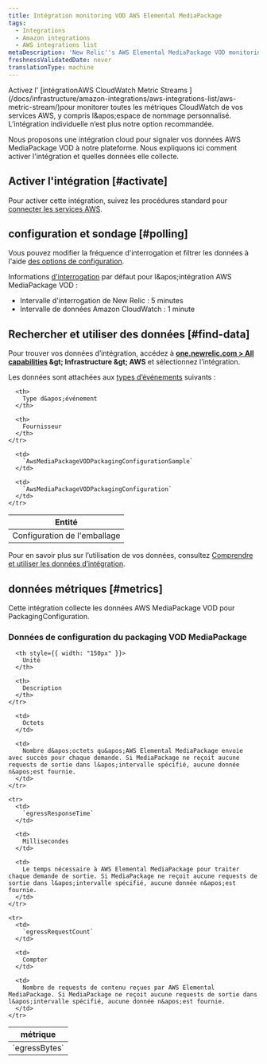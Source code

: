 ```yaml
---
title: Intégration monitoring VOD AWS Elemental MediaPackage
tags:
  - Integrations
  - Amazon integrations
  - AWS integrations list
metaDescription: 'New Relic''s AWS Elemental MediaPackage VOD monitoring integration: the data it reports and how to enable it.'
freshnessValidatedDate: never
translationType: machine
---
```


<Callout variant="important">
  Activez l&apos; [intégrationAWS CloudWatch Metric Streams ](/docs/infrastructure/amazon-integrations/aws-integrations-list/aws-metric-stream/)pour monitorer toutes les métriques CloudWatch de vos services AWS, y compris l&amp;apos;espace de nommage personnalisé. L’intégration individuelle n’est plus notre option recommandée.
</Callout>

Nous proposons une intégration cloud pour signaler vos données AWS MediaPackage VOD à notre plateforme. Nous expliquons ici comment activer l&apos;intégration et quelles données elle collecte.

## Activer l&apos;intégration [#activate]

Pour activer cette intégration, suivez les procédures standard pour [connecter les services AWS](/docs/infrastructure/infrastructure-integrations/getting-started/connect-aws-integrations-infrastructure).

## configuration et sondage [#polling]

Vous pouvez modifier la fréquence d&apos;interrogation et filtrer les données à l&apos;aide [des options de configuration](/docs/integrations/new-relic-integrations/getting-started/configure-polling-frequency-data-collection-cloud-integrations).

Informations [d&apos;interrogation](/docs/infrastructure/amazon-integrations/aws-integrations-list/aws-polling-intervals-infrastructure-integrations) par défaut pour l&amp;apos;intégration AWS MediaPackage VOD :

* Intervalle d&apos;interrogation de New Relic : 5 minutes
* Intervalle de données Amazon CloudWatch : 1 minute

## Rechercher et utiliser des données [#find-data]

Pour trouver vos données d’intégration, accédez à <DNT>**[one.newrelic.com &gt; All capabilities](https://one.newrelic.com/all-capabilities) &amp;gt; Infrastructure &amp;gt; AWS**</DNT> et sélectionnez l’intégration.

Les données sont attachées aux [types d’événements](/docs/data-apis/understand-data/new-relic-data-types/#event-data) suivants :

<table>
  <thead>
    <tr>
      <th>
        Entité
      </th>

      <th>
        Type d&apos;événement
      </th>

      <th>
        Fournisseur
      </th>
    </tr>
  </thead>

  <tbody>
    <tr>
      <td>
        Configuration de l&apos;emballage
      </td>

      <td>
        `AwsMediaPackageVODPackagingConfigurationSample`
      </td>

      <td>
        `AwsMediaPackageVODPackagingConfiguration`
      </td>
    </tr>
  </tbody>
</table>

Pour en savoir plus sur l’utilisation de vos données, consultez [Comprendre et utiliser les données d’intégration](/docs/infrastructure/integrations/find-use-infrastructure-integration-data).

## données métriques [#metrics]

Cette intégration collecte les données AWS MediaPackage VOD pour PackagingConfiguration.

### Données de configuration du packaging VOD MediaPackage

<table>
  <thead>
    <tr>
      <th style={{ width: "275px" }}>
        métrique
      </th>

      <th style={{ width: "150px" }}>
        Unité
      </th>

      <th>
        Description
      </th>
    </tr>
  </thead>

  <tbody>
    <tr>
      <td>
        `egressBytes`
      </td>

      <td>
        Octets
      </td>

      <td>
        Nombre d&apos;octets qu&apos;AWS Elemental MediaPackage envoie avec succès pour chaque demande. Si MediaPackage ne reçoit aucune requests de sortie dans l&apos;intervalle spécifié, aucune donnée n&apos;est fournie.
      </td>
    </tr>

    <tr>
      <td>
        `egressResponseTime`
      </td>

      <td>
        Millisecondes
      </td>

      <td>
        Le temps nécessaire à AWS Elemental MediaPackage pour traiter chaque demande de sortie. Si MediaPackage ne reçoit aucune requests de sortie dans l&apos;intervalle spécifié, aucune donnée n&apos;est fournie.
      </td>
    </tr>

    <tr>
      <td>
        `egressRequestCount`
      </td>

      <td>
        Compter
      </td>

      <td>
        Nombre de requests de contenu reçues par AWS Elemental MediaPackage. Si MediaPackage ne reçoit aucune requests de sortie dans l&apos;intervalle spécifié, aucune donnée n&apos;est fournie.
      </td>
    </tr>
  </tbody>
</table>